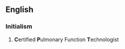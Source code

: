 ==English==

===Initialism===
{{rfc-header|Initialism}}
{{head|en|initialism}}

# {{lb|en|medicine}} '''C'''ertified '''P'''ulmonary Function '''T'''echnologist